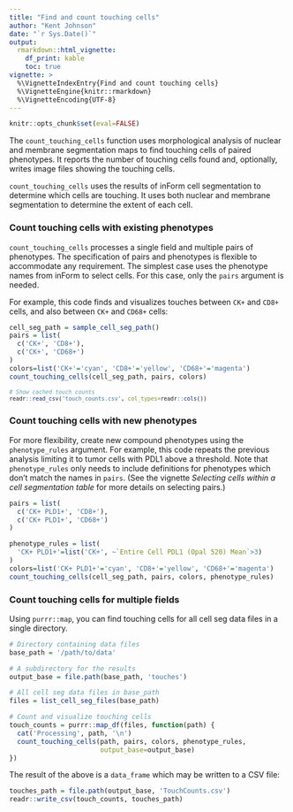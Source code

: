 ```yaml
---
title: "Find and count touching cells"
author: "Kent Johnson"
date: "`r Sys.Date()`"
output:
  rmarkdown::html_vignette:
    df_print: kable
    toc: true
vignette: >
  %\VignetteIndexEntry{Find and count touching cells}
  %\VignetteEngine{knitr::rmarkdown}
  %\VignetteEncoding{UTF-8}
---
```


```r
knitr::opts_chunk$set(eval=FALSE)
```


The `count_touching_cells` function uses morphological analysis of nuclear and
membrane segmentation maps to find touching cells of paired phenotypes. It
reports the number of touching cells found and, optionally, writes image files
showing the touching cells.

`count_touching_cells` uses the results of inForm cell segmentation to
determine which cells are touching. It uses both nuclear and membrane
segmentation to determine the extent of each cell.

### Count touching cells with existing phenotypes

`count_touching_cells` processes a single field and multiple pairs of 
phenotypes. The specification of pairs and phenotypes is flexible to 
accommodate any requirement. The simplest case uses the phenotype names
from inForm to select cells. For this case, only the `pairs` argument
is needed. 

For example, this code finds and visualizes touches between 
`CK+` and `CD8+` cells, and also
between `CK+` and `CD68+` cells:

```r
cell_seg_path = sample_cell_seg_path()
pairs = list(
  c('CK+', 'CD8+'),
  c('CK+', 'CD68+')
)
colors=list('CK+'='cyan', 'CD8+'='yellow', 'CD68+'='magenta')
count_touching_cells(cell_seg_path, pairs, colors)
```

<small>
```r
# Show cached touch counts
readr::read_csv('touch_counts.csv', col_types=readr::cols())
```
</small>

### Count touching cells with new phenotypes

For more flexibility, create new compound phenotypes using
the `phenotype_rules` argument. For example,
this code repeats the previous analysis limiting it to tumor cells with PDL1
above a threshold. Note that `phenotype_rules` only needs to include
definitions for phenotypes which don't match the names in `pairs`.
(See the vignette 
_Selecting cells within a cell segmentation table_ for more details on
selecting pairs.)

```r
pairs = list(
  c('CK+ PLD1+', 'CD8+'),
  c('CK+ PLD1+', 'CD68+')
)

phenotype_rules = list(
  'CK+ PLD1+'=list('CK+', ~`Entire Cell PDL1 (Opal 520) Mean`>3)
)
colors=list('CK+ PLD1+'='cyan', 'CD8+'='yellow', 'CD68+'='magenta')
count_touching_cells(cell_seg_path, pairs, colors, phenotype_rules)
```

### Count touching cells for multiple fields

Using `purrr::map`, you can find touching cells for all cell seg data
files in a single directory.

```r
# Directory containing data files
base_path = '/path/to/data'

# A subdirectory for the results
output_base = file.path(base_path, 'touches')

# All cell seg data files in base_path
files = list_cell_seg_files(base_path)

# Count and visualize touching cells
touch_counts = purrr::map_df(files, function(path) {
  cat('Processing', path, '\n')
  count_touching_cells(path, pairs, colors, phenotype_rules,
                       output_base=output_base)
})
```

The result of the above is a `data_frame` which may be written to 
a CSV file:

```r
touches_path = file.path(output_base, 'TouchCounts.csv')
readr::write_csv(touch_counts, touches_path)
```
